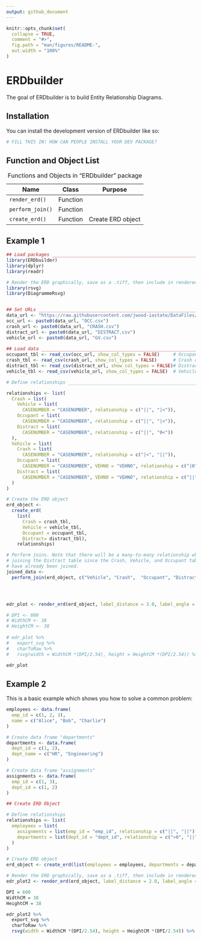 ```yaml
---
output: github_document
---
```


<!-- README.md is generated from README.Rmd. Please edit that file -->

```r
knitr::opts_chunk$set(
  collapse = TRUE,
  comment = "#>",
  fig.path = "man/figures/README-",
  out.width = "100%"
)
```

# ERDbuilder

<!-- badges: start -->

<!-- badges: end -->

The goal of ERDbuilder is to build Entity Relationship Diagrams.

## Installation

You can install the development version of ERDbuilder like so:

``` r
# FILL THIS IN! HOW CAN PEOPLE INSTALL YOUR DEV PACKAGE?
```

## Function and Object List

| Name             | Class    | Purpose           |
|------------------|----------|-------------------|
| `render_erd()`   | Function |                   |
| `perform_join()` | Function |                   |
| `create_erd()`   | Function | Create ERD object |

: Functions and Objects in "ERDbuilder" package

## Example 1

```r

## Load packages _______________________________________________________________
library(ERDbuilder)
library(dplyr)
library(readr)

# Render the ERD graphically, save as a .tiff, then include in rendered files
library(rsvg)
library(DiagrammeRsvg)


## Set URLs ____________________________________________________________________
data_url <- "https://raw.githubusercontent.com/jwood-iastate/DataFiles/main/"
occ_url <- paste0(data_url, "OCC.csv")
crash_url <- paste0(data_url, "CRASH.csv")
distract_url <- paste0(data_url, "DISTRACT.csv")
vehicle_url <- paste0(data_url, "GV.csv")
  
## Load data ___________________________________________________________________
occupant_tbl <- read_csv(occ_url, show_col_types = FALSE)     # Occupant Data
crash_tbl <- read_csv(crash_url, show_col_types = FALSE)      # Crash data
distract_tbl <- read_csv(distract_url, show_col_types = FALSE)# Distraction data
vehicle_tbl <- read_csv(vehicle_url, show_col_types = FALSE)  # Vehicle data

# Define relationships _________________________________________________________

relationships <- list(
  Crash = list(
    Vehicle = list(
      CASENUMBER = "CASENUMBER", relationship = c("||", "|<")),
    Occupant = list(
      CASENUMBER = "CASENUMBER", relationship = c("||", "|<")),
    Distract = list(
      CASENUMBER = "CASENUMBER", relationship = c("||", "0<"))
  ),
  Vehicle = list(
    Crash = list(
      CASENUMBER = "CASENUMBER", relationship = c("|<", "||")),
    Occupant = list(
      CASENUMBER = "CASENUMBER", VEHNO = "VEHNO", relationship = c("|0", "0<")),
    Distract = list(
      CASENUMBER = "CASENUMBER", VEHNO = "VEHNO", relationship = c("||", "0<"))
  )
)

# Create the ERD object
erd_object <- 
  create_erd(
    list(
      Crash = crash_tbl, 
      Vehicle = vehicle_tbl, 
      Occupant = occupant_tbl, 
      Distract= distract_tbl), 
    relationships)

# Perform joins. Note that there will be a many-to-many relationship when
# joining the Distract table since the Crash, Vehicle, and Occupant tables will
# have already been joined.
joined_data <- 
  perform_join(erd_object, c("Vehicle", "Crash",  "Occupant", "Distract"))




edr_plot <- render_erd(erd_object, label_distance = 3.0, label_angle = 15, n=20)

# DPI <- 600
# WidthCM <- 38
# HeightCM <- 38
 
# edr_plot %>% 
#   export_svg %>% 
#   charToRaw %>% 
#   rsvg(width = WidthCM *(DPI/2.54), height = HeightCM *(DPI/2.54)) %>% tiff::writeTIFF("edr_plot.tiff")

edr_plot


```

## Example 2

This is a basic example which shows you how to solve a common problem:

```r

employees <- data.frame(
  emp_id = c(1, 2, 3),
  name = c("Alice", "Bob", "Charlie")
)

# Create data frame "departments"
departments <- data.frame(
  dept_id = c(1, 2),
  dept_name = c("HR", "Engineering")
)

# Create data frame "assignments"
assignments <- data.frame(
  emp_id = c(1, 3),
  dept_id = c(1, 2)
)

## Create ERD Object

# Define relationships
relationships <- list(
  employees = list(
    assignments = list(emp_id = "emp_id", relationship = c("||", "||")),
    departments = list(dept_id = "dept_id", relationship = c(">0", "||"))
  )
)

# Create ERD object
erd_object <- create_erd(list(employees = employees, departments = departments, assignments = assignments), relationships)

# Render the ERD graphically, save as a .tiff, then include in rendered files
edr_plot2 <- render_erd(erd_object, label_distance = 2.0, label_angle = -25)

DPI = 600
WidthCM = 38
HeightCM = 38

edr_plot2 %>% 
  export_svg %>% 
  charToRaw %>% 
  rsvg(width = WidthCM *(DPI/2.54), height = HeightCM *(DPI/2.54)) %>% tiff::writeTIFF("edr_plot2.tiff")
```
